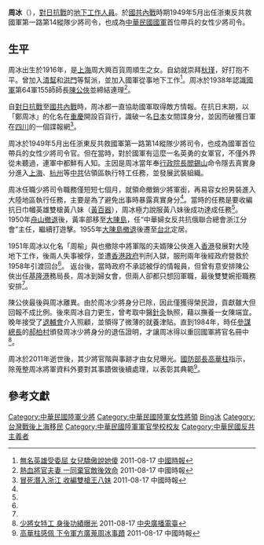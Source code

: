 {{Infobox_officeholder
| name = 周冰
| image name =
| width = 
| caption = 
| now = 中華民國軍事將領
| period =  
| Sex =[[女性|女性]]
| party =—
| Native place = {{flagicon|Republic of China}}[[中華民國|中國]][[上海|上海]]
| date of birth =1916年
| date of death =2011年
| place of birth = {{ROC-1912}}[[上海|上海]]
| place of death = {{ROC}}
| educate = 
* 中央軍校<span style="color: blue;">(1938年)</span>
| past = 
* 浙東反共救國軍第一路第十四縱隊少將司令<br /><span style="color: blue;">(1949年5月)</span>
}}
'''周冰'''（{{bd|1916年||2011年|catIdx=Zhou周冰}}），[[對日抗戰|對日抗戰]]的[[特工|地下工作人員]]。於[[國共內戰|國共內戰]]時期1949年5月出任浙東反共救國軍第一路第14縱隊少將司令，也成為[[中華民國國軍|中華民國國軍]]首位帶兵的女性少將司令。

==生平==
周冰出生於1916年，是[[上海|上海]]周大興百貨周順生之女。自幼就崇拜[[秋瑾|秋瑾]]，好打抱不平。曾加入[[清幫|清幫]]和[[洪門|洪門]]等幫派，並加入國軍從事地下工作<ref name="無名">[http://news.chinatimes.com/focus/50109386/112011081700110.html 無名英雄受委屈 女兒驕傲說她傻] 2011-08-17 [[中國時報|中國時報]]</ref>。周冰於1938年認識[[國軍|國軍]]第64軍155師師長[[陳公俠|陳公俠]]並締結連理<ref name="熱血">[http://news.chinatimes.com/focus/50109386/112011081700112.html  熱血將官夫妻 一同棄官敵後效命] 2011-08-17 中國時報</ref>。

自[[對日抗戰|對日抗戰]]至[[國共內戰|國共內戰]]時，周冰都一直協助國軍取得敵方情報。在抗日末期，以「鄭周冰」的化名在[[重慶|重慶]]開設百貨行，識破一名[[日本|日本]]女間諜身分，並因而破獲日軍在[[四川|四川]]的一個諜報網<ref name="冒死">[http://news.chinatimes.com/focus/50109386/112011081700111.html 冒死潛入浙江 收編雙槍王八妹] 2011-08-17 中國時報</ref>。 

周冰於1949年5月出任浙東反共救國軍第一路第14縱隊少將司令，也成為國軍首位帶兵的女性少將司令官。但在當時，對於國軍有這麼一名英勇的女軍官，不僅外界從未聽過，連軍中都鮮有人知。主因是周冰當年奉[[行政院長|行政院長]][[閻錫山|閻錫山]]命令隱去真實身分進入[[上海|上海]]、[[杭州|杭州]]等[[中共|中共]]佔領區執行特工任務，並發展武裝組織。

周冰任職少將司令職務僅短短七個月，就領命撤銷少將軍銜，再易容女扮男裝進入大陸地區執行任務，主要是為了避免出事時暴露真實身分<ref name="無名"/>。當時的任務是要收編抗日巾幗英雄雙槍黃八妹（[[黃百器|黃百器]]），周冰極力說服黃八妹後成功達成任務<ref name="冒死"/>。1950年[[舟山撤退|舟山撤退]]後，黃率部移至[[大陳島|大陳島]]，任“中華婦女反共抗俄聯合總會浙江分會”主任，繼續打遊擊。1955年[[大陳島撤退|大陳島撤退]]後遷至[[台北|台北]]定居。

1951年周冰以化名「周榆」與也撤除中將軍階的夫婿陳公俠進入[[香港|香港]]發展對大陸地下工作，後兩人失事被俘，並遭[[香港殖民地時期#香港政府|香港政府]]判刑入獄，服刑兩年後經政府營救於1958年引渡回台<ref name="熱血"/>。 返台後，當時政府不承認被俘的情報員，但曾有意安排陳公俠出任[[基隆港|基隆港]]務局長，周冰到婦女會，但兩人卻都只想回軍職，最後雙雙婉拒職務安排<ref name="熱血"/>。 

陳公俠最後與周冰離異。由於周冰少將身分已除，因此僅獲得榮民證，貢獻雖大但回報不成比例。後來周冰自力更生，曾考取中醫[[針灸|針灸]]執照，藉以撫養一女陳端宜。晚年接受了[[退輔會|退輔會]]介入照顧，並領得了微薄的就養津貼。直到1984年，時任[[參謀總長|參謀總長]]的[[郝柏村|郝柏村]]頒發周冰少將身分的退伍證明，才讓周冰得以重回國軍將官名冊中<ref>[http://news.rti.org.tw/index_newsContent.aspx?nid=312993&id=3&id2=1 少將女特工 身後功績曝光] 2011-08-17 [[中央廣播電臺|中央廣播電臺]]</ref>。

周冰於2011年逝世後，其少將官階與事跡才由女兒曝光。[[中華民國國防部|國防部長]][[高華柱|高華柱]]指示，除蒐整周冰將軍資料外要對其事蹟做後續處理，以表彰其典範<ref>[http://news.chinatimes.com/focus/50109386/112011081700114.html 高華柱感佩 下令軍方廣蒐周冰事蹟] 2011-08-17 中國時報</ref>。

==參考文獻==
<references/>

{{DEFAULTSORT:Zhou周冰}}
[[Category:中華民國陸軍少將|Category:中華民國陸軍少將]]
[[Category:中華民國陸軍女性將領|Category:中華民國陸軍女性將領]]
[[Category:周姓|Bing冰]]
[[Category:台灣戰後上海移民|Category:台灣戰後上海移民]]
[[Category:中華民國陸軍軍官學校校友|Category:中華民國陸軍軍官學校校友]]
[[Category:中華民國反共主義者|Category:中華民國反共主義者]]
